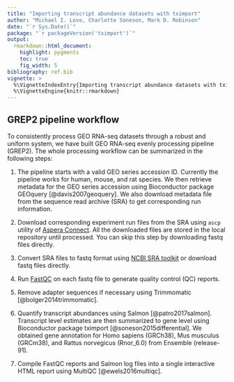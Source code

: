 ```yaml
---
title: "Importing transcript abundance datasets with tximport"
author: "Michael I. Love, Charlotte Soneson, Mark D. Robinson"
date: "`r Sys.Date()`"
package: "`r packageVersion('tximport')`"
output:
  rmarkdown::html_document:
    highlight: pygments
    toc: true
    fig_width: 5
bibliography: ref.bib
vignette: >
  %\VignetteIndexEntry{Importing transcript abundance datasets with tximport}
  %\VignetteEngine{knitr::rmarkdown}
---
```


## GREP2 pipeline workflow

To consistently process GEO RNA-seq datasets through a robust and uniform system, we have built GEO RNA-seq evenly processing pipeline (GREP2). The whole processing workflow can be summarized in the following steps:

1. The pipeline starts with a valid GEO series accession ID. Currently the pipeline works for human, mouse, and rat species. We then retrieve metadata for the GEO series accession using Bioconductor package GEOquery [@davis2007geoquery]. We also download metadata file from the sequence read archive (SRA) to get corresponding run information.

2. Download corresponding experiment run files from the SRA using `ascp` utility of [Aspera Connect](https://www.asperasoft.com). All the downloaded files are stored in the local repository until processed. You can skip this step by downloading fastq files directly.

3. Convert SRA files to fastq format using [NCBI SRA toolkit](http://trace.ncbi.nlm.nih.gov/Traces/sra/sra.cgi?view=software) or download fastq files directly. 

4. Run [FastQC](https://www.bioinformatics.babraham.ac.uk/projects/fastqc/) on each fastq file to generate quality control (QC) reports.

5. Remove adapter sequences if necessary using Trimmomatic [@bolger2014trimmomatic].

6. Quantify transcript abundances using Salmon [@patro2017salmon]. Transcript level estimates are then summarized to gene level using Bioconductor package tximport [@soneson2015differential]. We obtained gene annotation for Homo sapiens (GRCh38), Mus musculus (GRCm38), and Rattus norvegicus (Rnor_6.0) from Ensemble (release-91).

7. Compile FastQC reports and Salmon log files into a single interactive HTML report using MultiQC [@ewels2016multiqc].

